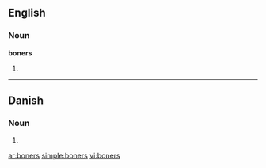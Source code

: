==English==

===Noun===
'''boners'''

# {{plural of|[[boner]]}}

----

==Danish==

===Noun===
{{infl|da|noun form|g=c}}

# {{form of|genitive plural indefinite|bon|lang=Danish}}

[[ar:boners]]
[[simple:boners]]
[[vi:boners]]